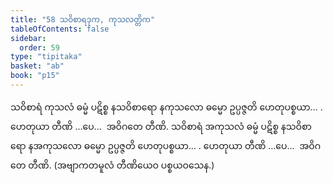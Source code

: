 ```yaml
---
title: "58 သဝိစာရဒုက, ကုသလတ္တိက"
tableOfContents: false
sidebar:
  order: 59
type: "tipitaka"
basket: "ab"
book: "p15"
---
```



<DynamicBreadcrumb />

<Division number="67" book="p15" e="ch" v="40" p="233">

<Paragraph number="187" book="p15">
သဝိစာရံ ကုသလံ ဓမ္မံ ပဋိစ္စ နသဝိစာရော နကုသလော ဓမ္မော ဥပ္ပဇ္ဇတိ ဟေတုပစ္စယာ… . ဟေတုယာ တီဏိ …ပေ…  အဝိဂတေ တီဏိ.
</Paragraph>

<Paragraph number="188" book="p15">
သဝိစာရံ အကုသလံ ဓမ္မံ ပဋိစ္စ နသဝိစာရော နအကုသလော ဓမ္မော ဥပ္ပဇ္ဇတိ ဟေတုပစ္စယာ… . ဟေတုယာ တီဏိ …ပေ…  အဝိဂတေ တီဏိ. (အဗျာကတမူလံ တီဏိယေဝ ပစ္စယဝသေန.)
</Paragraph>
</Division>